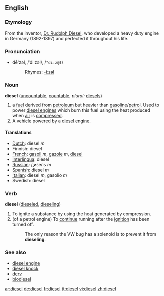 {{wikipedia}}
==English==
=== Etymology ===
From the inventor, [[w:Rudolph Diesel|Dr. Rudolph Diesel]], who developed a heavy duty engine in Germany (1892-1897) and perfected it throughout his life.

=== Pronunciation ===
*dē'zəl, /ˈdiːzəl/, /<tt>"di:z@l</tt>/
*:Rhymes: [[Rhymes:English:-iːzəl|-iːzəl]]

===Noun===
'''diesel''' ([[uncountable]], [[countable]], ''plural:'' [[diesels]])
#a [[fuel]] derived from [[petroleum]] but heavier than [[gasoline]]/[[petrol]]. Used to power [[diesel engine]]s which burn this fuel using the heat produced when [[air]] is [[compress]]ed.
#A [[vehicle]] powered by a [[diesel engine]].

====Translations====
*[[Dutch]]: diesel ''m''
*Finnish: diesel
*[[French]]: [[gasoil]] ''m'', [[gazole]] ''m'', [[diesel]]
*[[Interlingua]]: diesel
*[[Russian]]: дизель ''m''
*[[Spanish]]: diesel ''m''
*[[Italian]]: diesel ''m'', gasolio ''m''
*Swedish: diesel

===Verb===
'''diesel''' ([[dieseled]], [[dieseling]])
#To ignite a substance by using the heat generated by compression.
#(of a petrol engine) To [[continue]] running after the [[ignition]] has been turned off.
#:The only reason the VW bug has a solenoid is to prevent it from '''dieseling'''.

===See also===
*[[diesel engine]]
*[[diesel knock]]
*[[derv]]
*[[biodiesel]]

[[ar:diesel]]
[[de:diesel]]
[[fr:diesel]]
[[tt:diesel]]
[[vi:diesel]]
[[zh:diesel]]
